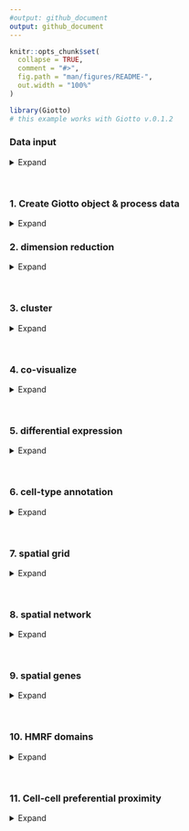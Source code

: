 ```yaml
---
#output: github_document
output: github_document
---
```


<!-- mouse_cortex_1_simple.md is generated from mouse_cortex_1_simple.Rmd Please edit that file -->


```r
knitr::opts_chunk$set(
  collapse = TRUE,
  comment = "#>",
  fig.path = "man/figures/README-",
  out.width = "100%"
)
```


```r
library(Giotto)
# this example works with Giotto v.0.1.2
```

### Data input

<details>
  <summary>Expand</summary>
  \ 
  
[Codeluppi et al.](https://www.nature.com/articles/s41592-018-0175-z) created a high quality and very sensitive spatial expression dataset consisting of 33 genes from 4,839 single cells acquired with osmFISH in the somatosensory mosue cortex.
  
![](./osmFISH_data.png){width=20cm} .

```r
## select the directory where you have saved the osmFISH data
data_dir = '/Volumes/Ruben_Seagate/Dropbox/Projects/GC_lab/Ruben_Dries/190225_spatial_package/Data/osmFISH_data/'
## ss cortex expression DATA ##
osm_exprs = read.table(file = paste0(data_dir,'/','osmFISH_prep_expression.txt'))
## prepare cell locations
osm_locs = read.table(file = paste0(data_dir,'/','osmFISH_prep_cell_coordinates.txt'))
osm_locs = osm_locs[rownames(osm_locs) %in% colnames(osm_exprs),]
```

***

</details>

\ 

### 1. Create Giotto object & process data
<details>
  <summary>Expand</summary>
  \ 
 
```r
## create
osm_test <- createGiottoObject(raw_exprs = osm_exprs, spatial_locs = osm_locs)

## add field annotation
metadata = fread(file = paste0(data_dir,'/','osmFISH_prep_cell_metadata.txt'))
osm_test = addCellMetadata(osm_test, new_metadata = metadata,
                          by_column = T, column_cell_ID = 'CellID')

## filter
osm_test <- filterGiotto(gobject = osm_test,
                        expression_threshold = 1,
                        gene_det_in_min_cells = 10,
                        min_det_genes_per_cell = 10,
                        expression_values = c('raw'),
                        verbose = T)

## normalize
# 1. standard z-score way
osm_test <- normalizeGiotto(gobject = osm_test)

# 2. osmFISH way, add to custom expression slot
raw_expr_matrix = osm_test@raw_exprs
norm_genes = (raw_expr_matrix/rowSums(raw_expr_matrix)) * nrow(raw_expr_matrix)
norm_genes_cells = t((t(norm_genes)/colSums(norm_genes)) * ncol(raw_expr_matrix))
osm_test@custom_expr = norm_genes_cells

## add gene & cell statistics
osm_test <- addStatistics(gobject = osm_test)

## visualize original annotations ##
visPlot(gobject = osm_test, sdimx = 'sdimx', sdimy = 'sdimy', cell_color = 'ClusterName')

visPlot(gobject = osm_test, sdimx = 'sdimx', sdimy = 'sdimy', cell_color = 'Region')
```
  
osmFISH cell types from paper:
![](./figures/1_original_clusters.png){width=16cm} 

osmFISH regions from paper:
![](./figures/1_original_regions.png){width=16cm} 

</details>

### 2. dimension reduction

<details>
  <summary>Expand</summary>
  \ 
 
```r
## highly variable genes (HVG)
# only 33 genes so use all genes

## run PCA on expression values (default)
osm_test <- runPCA(gobject = osm_test, expression_values = 'custom', scale_unit = F)
signPCA(gobject = osm_test, expression_values = 'custom', scale_unit = F)
plotPCA(osm_test)

## run UMAP and tSNE on PCA space (default)
osm_test <- runUMAP(osm_test, dimensions_to_use = 1:31, expression_values = 'custom')
plotUMAP(gobject = osm_test)

osm_test <- runtSNE(osm_test, dimensions_to_use = 1:31, perplexity = 70, check_duplicates = F)
plotTSNE(gobject = osm_test)
```

![](./figures/2_PCA_screeplot.png){width=16cm} 

![](./figures/2_PCA_reduction.png){width=16cm} 
![](./figures/2_UMAP_reduction.png){width=16cm} 

![](./figures/2_tSNE_reduction.png){width=16cm} 


***

</details>

\ 

### 3. cluster

<details>
  <summary>Expand</summary>
  \ 
  
```r

## hierarchical clustering
osm_test = doHclust(gobject = osm_test, expression_values = 'custom', k = 34)
plotUMAP(gobject = osm_test, cell_color = 'hclust', point_size = 2.5,
         show_NN_network = F, edge_alpha = 0.05, plot_method = 'ggplot')

## kmeans clustering
osm_test = doKmeans(gobject = osm_test, expression_values = 'custom', centers = 32, nstart = 2000)
plotUMAP(gobject = osm_test, cell_color = 'kmeans',
         point_size = 2.5, show_NN_network = F, edge_alpha = 0.05, plot_method = 'ggplot')

## Leiden clustering
# sNN network (default)
osm_test <- createNearestNetwork(gobject = osm_test, dimensions_to_use = 1:31, k = 15)
osm_test <- doLeidenCluster(gobject = osm_test, resolution = 0.05, n_iterations = 1000,
                           python_path = "/Users/rubendries/Bin/anaconda3/envs/py36/bin/python")
plotUMAP(gobject = osm_test, cell_color = 'leiden_clus', point_size = 2.5,
         show_NN_network = F, edge_alpha = 0.05, plot_method = 'ggplot')

# merge small groups based on similarity
leiden_similarities = getClusterSimilarity(osm_test,
                                           expression_values = 'custom',
                                           cluster_column = 'leiden_clus')
osm_test = mergeClusters(osm_test, expression_values = 'custom',
                         cluster_column = 'leiden_clus',
                         new_cluster_name = 'leiden_clus_m',
                         max_group_size = 30, force_min_group_size = 20,
                         return_gobject = T)
plotUMAP(gobject = osm_test, cell_color = 'leiden_clus_m', point_size = 2.5,
         show_NN_network = F, edge_alpha = 0.05, plot_method = 'ggplot')

## show cluster relationships
showClusterHeatmap(gobject = osm_test, expression_values = 'custom', cluster_column = 'leiden_clus_m')

showClusterDendrogram(gobject = osm_test, expression_values = 'custom', cluster_column = 'leiden_clus_m')
```


![](./figures/3_UMAP_hclust.png){width=16cm} 

![](./figures/3_UMAP_kmeans.png){width=16cm} 

![](./figures/3_UMAP_leiden.png){width=16cm} 
![](./figures/3_UMAP_leiden_merged.png){width=16cm} 
![](./figures/3_leiden_merged_heatmap.png){width=16cm} 
![](./figures/3_leiden_merged_dendrogram.png){width=16cm} 
***

</details>

\ 

### 4. co-visualize ####
<details>
  <summary>Expand</summary>
  \ 
  
```r
# co-visualization
visSpatDimPlot(gobject = osm_test, cell_color = 'leiden_clus_m', sdimx = 'sdimx', sdimy = 'sdimy',
               dim_point_size = 2, spatial_point_size = 2)

# select and show group m_8 only
visSpatDimPlot(gobject = osm_test, cell_color = 'leiden_clus_m', sdimx = 'sdimx', sdimy = 'sdimy',
               dim_point_size = 2, spatial_point_size = 2, select_cell_groups = 'm_8')
```

Co-visualzation:
![](./figures/4_covis_leiden_merged.png){width=16cm} 
Selection:
![](./figures/4_covis_leiden_merged_selected.png){width=16cm} 
***

</details>

\ 

### 5. differential expression ####

<details>
  <summary>Expand</summary>
  \
  
```r
## split dendrogram nodes ##
## can be used to find markers for branches of the tree
dendsplits = getDendrogramSplits(gobject = osm_test,
                                 expression_values = 'custom',
                                 cluster_column = 'leiden_clus_m')
split_3_markers = findGiniMarkers(gobject = osm_test, expression_values = 'custom', cluster_column = 'leiden_clus_m',
                      group_1 = unlist(dendsplits[3]$tree_1), group_2 = unlist(dendsplits[3]$tree_2))

## Individual populations ##
markers = findMarkers_one_vs_all(gobject = osm_test,
                                 method = 'scran',
                                 expression_values = 'custom',
                                 cluster_column = 'leiden_clus_m',
                                 min_genes = 2, rank_score = 2)

## violinplot
topgenes = markers[, head(.SD, 1), by = 'cluster_ID']$gene_ID
violinPlot(osm_test, genes = unique(topgenes), cluster_column = 'leiden_clus_m', expression_values = 'custom', strip_text = 5)

## cluster heatmap
ranked_genes = c('Bmp4', 'Itpr2', 'Tmem2', 'Ctps', 'Plp1',
                 'Sox10','Foxj1', 'Aldoc', 'Gfap', 'Acta2',
                 'Mrc1', 'Vtn', 'Crhbp', 'Slc32a1', 'Gad2',
                 'Syt6', 'Serpinf1', 'Cpne5', 'Lamp5', 'Hexb',
                 'Kcnip2', 'Tbr1', 'Ttr', 'Apln', 'Anln',
                 'Crh', 'Vip', 'Cnr1', 'Pthlh', 'Rorb',
                 'Flt1', 'Mfge8', 'Pdgfra')
plotMetaDataHeatmap(osm_test, expression_values = 'custom',
                    metadata_cols = c('leiden_clus_m'), custom_gene_order = ranked_genes)
```

violinplot:
![](./figures/5_violinplot_leiden_merged.png){width=16cm} 

Heatmap clusters:
![](./figures/5_cluster_heatmap_leiden_merged.png){width=16cm} 

***

</details>

\  

### 6. cell-type annotation

<details>
  <summary>Expand</summary>
  \
  
```r

## create vector with names
clusters_SS_cortex = c('OOP', 'OL1', 'OL2', 'OL3', 'OL4',
                       'Ependymal', 'unknown', 'Astro_Gfap', 'vSMC', 'Pericytes',
                       'IN1', 'IN2', 'Pyr1', 'Astro', 'IN3',
                       'IN4', 'Pyr2', 'Miglia1', 'IN5', 'Pyr3',
                       'Choroid', 'Vend1', 'OL5', 'IN6', 'IN7',
                       'IN8', 'IN9', 'Pyr4', 'Pyr5', 'Pyr6',
                       'Vend2', 'Astro_Mfge8', 'OPC')
names(clusters_SS_cortex) = c('m_1', '18', 'm_2', 'm_5', 'm_8',
                              'm_10', 'm_21', '9', 'm_17', 'm_19',
                              'm_11', 'm_14', 'm_6', '30', 'm_3',
                              'm_16', 'm_7', 'm_12', '11', '13',
                              'm_15', 'm_18', '27', 'm_20', '20',
                              '17', '31', '33', '22', 'm_4',
                              'm_13', '8', 'm_9')
osm_test = annotateGiotto(gobject = osm_test, annotation_vector = clusters_SS_cortex,
                          cluster_column = 'leiden_clus_m', name = 'leiden_clus_m_types')
visSpatDimPlot(gobject = osm_test, cell_color = 'leiden_clus_m_types', sdimx = 'sdimx', sdimy = 'sdimy',
               dim_point_size = 2, spatial_point_size = 2)
```

![](./figures/6_annotation_leiden_merged_first.png){width=16cm} 

```r
## compare clusters with osmFISH paper
clusters_det_SS_cortex = c('Olig_COP', 'Olig_NF', 'Olig_MF', 'Olig_mat', 'Olig_mat',
                           'Ependymal', 'unknown', 'Astro_Gfap', 'vSMC', 'Pericytes',
                           'Inh_Crhbp', 'Inh_IC', 'Pyr_L6', 'Periv_Macro', 'Pyr_Cpne5',
                           'unknown', 'Pyr_L2/3', 'Microglia', 'Hippocampus', 'Pyr_L5',
                           'Choroid', 'vEnd', 'unknown', 'Inh_Anln', 'Inh_Crh',
                           'Inh_Vip', 'Inh_Pthlh', 'Pyr_Apln', 'Pyr_Kcnip2', 'Pyr_L4',
                           'vEnd', 'Astro_Mfge8', 'Olig_precursor')
names(clusters_det_SS_cortex) = c('m_1', '18', 'm_2', 'm_5', 'm_8',
                                  'm_10', 'm_21', '9', 'm_17', 'm_19',
                                  'm_11', 'm_14', 'm_6', '30', 'm_3',
                                  'm_16', 'm_7', 'm_12', '11', '13',
                                  'm_15', 'm_18', '27', 'm_20', '20',
                                  '17', '31', '33', '22', 'm_4',
                                  'm_13', '8', 'm_9')
osm_test = annotateGiotto(gobject = osm_test, annotation_vector = clusters_det_SS_cortex,
                          cluster_column = 'leiden_clus_m', name = 'det_cell_types')
visSpatDimPlot(gobject = osm_test, cell_color = 'det_cell_types', sdimx = 'sdimx', sdimy = 'sdimy',
               dim_point_size = 2, spatial_point_size = 2)

```

![](./figures/6_annotation_leiden_merged_detailed.png){width=16cm} 

```r
## coarse cell types
clusters_coarse_SS_cortex = c('Olig', 'Olig', 'Olig', 'Olig', 'Olig',
                              'Ependymal', 'unknown', 'Astro', 'vSMC', 'Pericytes',
                              'Inh', 'Inh', 'Pyr', 'Periv_Macro', 'Pyr',
                              'unknown', 'Pyr', 'Microglia', 'Hippocampus', 'Pyr',
                              'Choroid', 'vEnd', 'unknown', 'Inh', 'Inh',
                              'Inh', 'Inh', 'Pyr', 'Pyr', 'Pyr',
                              'vEnd', 'Astro', 'Olig')
names(clusters_coarse_SS_cortex) = c('Olig_COP', 'Olig_NF', 'Olig_MF', 'Olig_mat', 'Olig_mat',
                                     'Ependymal', 'unknown', 'Astro_Gfap', 'vSMC', 'Pericytes',
                                     'Inh_Crhbp', 'Inh_IC', 'Pyr_L6', 'Periv_Macro', 'Pyr_Cpne5',
                                     'unknown', 'Pyr_L2/3', 'Microglia', 'Hippocampus', 'Pyr_L5',
                                     'Choroid', 'vEnd', 'unknown', 'Inh_Anln', 'Inh_Crh',
                                     'Inh_Vip', 'Inh_Pthlh', 'Pyr_Apln', 'Pyr_Kcnip2', 'Pyr_L4',
                                     'vEnd', 'Astro_Mfge8', 'Olig_precursor')
osm_test = annotateGiotto(gobject = osm_test, annotation_vector = clusters_coarse_SS_cortex,
                          cluster_column = 'det_cell_types', name = 'coarse_cell_types')
visSpatDimPlot(gobject = osm_test, cell_color = 'coarse_cell_types', sdimx = 'sdimx', sdimy = 'sdimy',
               dim_point_size = 2, spatial_point_size = 2)

```

![](./figures/6_annotation_leiden_merged_coarse.png){width=16cm} 

  
***

</details>

\ 

### 7. spatial grid ####

<details>
  <summary>Expand</summary>
  \
  
```r
## spatial grid
osm_test <- createSpatialGrid(gobject = osm_test,
                               sdimx_stepsize = 2000,
                               sdimy_stepsize = 2000,
                               minimum_padding = 0)
visPlot(osm_test, cell_color = 'det_cell_types', sdimx = 'sdimx', sdimy = 'sdimy',
        show_grid = T, grid_color = 'lightblue', spatial_grid_name = 'spatial_grid',
        point_size = 1.5, plot_method = 'ggplot')
```

![](./figures/7_grid_det_cell_types.png){width=16cm} 


```r
#### spatial patterns ####
pattern_osm = detectSpatialPatterns(gobject = osm_test, 
                                   expression_values = 'custom',
                                   spatial_grid_name = 'spatial_grid',
                                   min_cells_per_grid = 5, 
                                   scale_unit = T, 
                                   PC_zscore = 1, 
                                   show_plot = T)

showPattern(pattern_osm, dimension = 1,  plot_dim = 2, point_size = 4)
showPatternGenes(pattern_osm, dimension = 1)

showPattern(pattern_osm, dimension = 3,  plot_dim = 2, point_size = 4)
showPatternGenes(pattern_osm, dimension = 3)
```

pattern 1:
![](./figures/7_pattern1_pca.png){width=16cm} 

![](./figures/7_pattern1_pca_genes.png){width=16cm} 


pattern 3:
![](./figures/7_pattern3_pca.png){width=10cm} 

![](./figures/7_pattern3_pca_genes.png){width=10cm} 
***  

</details>

\  


### 8. spatial network ####

<details>
  <summary>Expand</summary>
  \
  
```r
osm_test <- createSpatialNetwork(gobject = osm_test, k = 5)
visPlot(gobject = osm_test, show_network = T,
        sdimx = "sdimx",sdimy = "sdimy",
        network_color = 'blue', spatial_network_name = 'spatial_network',
        point_size = 1, cell_color = 'det_cell_types')
```

![](./figures/8_spatial_network_k5.png){width=16cm} 

***  

</details>

\  


### 9. spatial genes ####

<details>
  <summary>Expand</summary>
  \
  
```r
kmtest = binGetSpatialGenes(osm_test, bin_method = 'kmeans',
                            do_fisher_test = T, community_expectation = 5,
                            spatial_network_name = 'spatial_network', verbose = T)

ranktest = binGetSpatialGenes(osm_test, bin_method = 'rank',
                              do_fisher_test = T, community_expectation = 5,
                              spatial_network_name = 'spatial_network', verbose = T)

visSpatDimGenePlot(osm_test, plot_method = 'ggplot', expression_values = 'normalized',
                   genes = c('Rorb', 'Syt6', 'Gfap', 'Kcnip2'),
                   plot_alignment = 'vertical', cow_n_col = 4,
                   genes_high_color = 'red', genes_mid_color = 'white', genes_low_color = 'darkblue', midpoint = 4)

visSpatDimGenePlot(osm_test, plot_method = 'ggplot', expression_values = 'scaled',
                   genes = c('Rorb', 'Syt6', 'Gfap', 'Kcnip2'),
                   plot_alignment = 'vertical', cow_n_col = 4,
                   genes_high_color = 'red', genes_mid_color = 'white', genes_low_color = 'darkblue', midpoint = 0)
```

Spatial genes:  
![](./figures/9_spatial_network_k5_genes.png){width=16cm} 


***

</details>

\ 

### 10. HMRF domains ####
<details>
  <summary>Expand</summary>
  \

Not available at this time.

***

</details>


\ 

### 11. Cell-cell preferential proximity 

<details>
  <summary>Expand</summary>
  \

![cell-cell](./cell_cell_neighbors.png){width=12cm}  

```r
## calculate frequently seen proximities
cell_proximities = cellProximityEnrichment(gobject = osm_test,
                                           cluster_column = 'det_cell_types',
                                           spatial_network_name = 'spatial_network',
                                           number_of_simulations = 400)

## barplot
cellProximityBarplot(CPscore = cell_proximities, min_orig_ints = 25, min_sim_ints = 25)
```
barplot:  
![](./figures/10_barplot_cell_cell_enrichment.png){width=16cm} 

```r
## heatmap
cellProximityHeatmap(CPscore = cell_proximities, order_cell_types = T, scale = T,
                     color_breaks = c(-1.5, 0, 1.5), color_names = c('blue', 'white', 'red'))

```
heatmap:  
![](./figures/10_heatmap_cell_cell_enrichment.png){width=16cm} 


```r
## network
cellProximityNetwork(CPscore = cell_proximities)
```
networks:  
![](./figures/10_network_cell_cell_enrichment.png){width=16cm} 


```r
## visualization
spec_interaction = "Astro_Gfap--Olig_mat"

## heatmap
cellProximityVisPlot(gobject = osm_test,
                     interaction_name = spec_interaction,
                     cluster_column = 'det_cell_types',
                     cell_color = 'det_cell_types', coord_fix_ratio = 0.5,
                     point_size_select = 4, point_size_other = 2)
```

![](./figures/10_cell_cell_enrichment_selected.png){width=16cm} 


***

</details>

\  


